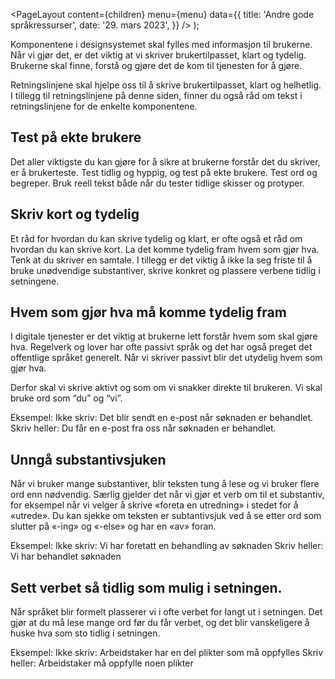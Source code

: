 
<Meta
  title='Andre gode språkressurser'
  description='Her har vi samlet noen andre gode artikler som angår innhold.'
/>

  <PageLayout
    content={children}
    menu={menu}
    data={{
      title: 'Andre gode språkressurser',
      date: '29. mars 2023',
    }}
  />
);

Komponentene i designsystemet skal fylles med informasjon til brukerne. Når vi gjør det, er det viktig at vi skriver brukertilpasset, klart og tydelig. Brukerne skal finne, forstå og gjøre det de kom til tjenesten for å gjøre.

Retningslinjene skal hjelpe oss til å skrive brukertilpasset, klart og helhetlig. I tillegg til retningslinjene på denne siden, finner du også råd om tekst i retningslinjene for de enkelte komponentene.

## Test på ekte brukere

Det aller viktigste du kan gjøre for å sikre at brukerne forstår det du skriver, er å brukerteste. Test tidlig og hyppig, og test på ekte brukere. Test ord og begreper. Bruk reell tekst både når du tester tidlige skisser og protyper.

## Skriv kort og tydelig

Et råd for hvordan du kan skrive tydelig og klart, er ofte også et råd om hvordan du kan skrive kort. La det komme tydelig fram hvem som gjør hva. Tenk at du skriver en samtale. I tillegg er det viktig å ikke la seg friste til å bruke unødvendige substantiver, skrive konkret og plassere verbene tidlig i setningene.

## Hvem som gjør hva må komme tydelig fram

I digitale tjenester er det viktig at brukerne lett forstår hvem som skal gjøre hva. Regelverk og lover har ofte passivt språk og det har også preget det offentlige språket generelt. Når vi skriver passivt blir det utydelig hvem som gjør hva.

Derfor skal vi skrive aktivt og som om vi snakker direkte til brukeren. Vi skal bruke ord som “du” og “vi”.

Eksempel:
Ikke skriv: Det blir sendt en e-post når søknaden er behandlet.
Skriv heller: Du får en e-post fra oss når søknaden er behandlet.

## Unngå substantivsjuken

Når vi bruker mange substantiver, blir teksten tung å lese og vi bruker flere ord enn nødvendig. Særlig gjelder det når vi gjør et verb om til et substantiv, for eksempel når vi velger å skrive «foreta en utredning» i stedet for å «utrede». Du kan sjekke om teksten er subtantivsjuk ved å se etter ord som slutter på «-ing» og «-else» og har en «av» foran.

Eksempel:
Ikke skriv: Vi har foretatt en behandling av søknaden
Skriv heller: Vi har behandlet søknaden

## Sett verbet så tidlig som mulig i setningen.

Når språket blir formelt plasserer vi i ofte verbet for langt ut i setningen. Det gjør at du må lese mange ord før du får verbet, og det blir vanskeligere å huske hva som sto tidlig i setningen.

Eksempel:
Ikke skriv: Arbeidstaker har en del plikter som må oppfylles
Skriv heller: Arbeidstaker må oppfylle noen plikter
